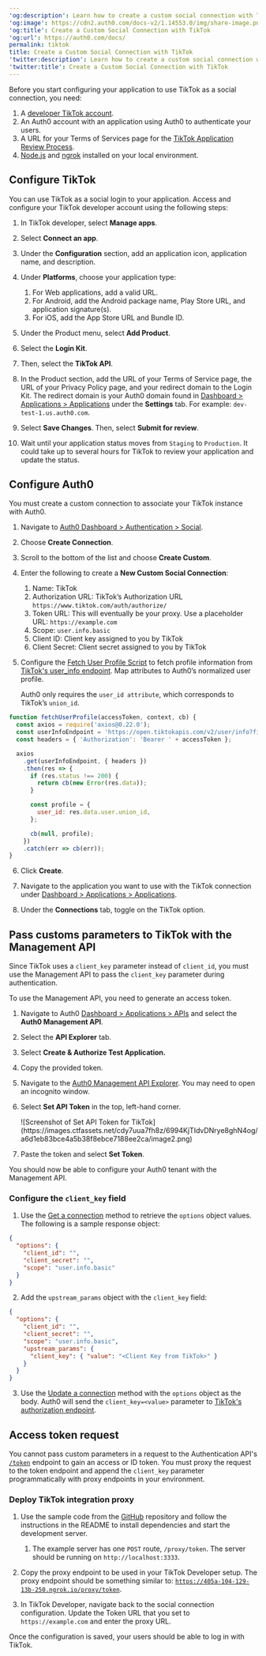 ---
'og:description': Learn how to create a custom social connection with TikTok
'og:image': https://cdn2.auth0.com/docs-v2/1.14553.0/img/share-image.png
'og:title': Create a Custom Social Connection with TikTok
'og:url': https://auth0.com/docs/
permalink: tiktok
title: Create a Custom Social Connection with TikTok
'twitter:description': Learn how to create a custom social connection with TikTok
'twitter:title': Create a Custom Social Connection with TikTok
---
<Card title="Before you start">

Before you start configuring your application to use TikTok as a social connection, you need:

1. A [developer TikTok account](https://developer.tiktok.com/).
2. An Auth0 account with an application using Auth0 to authenticate your users.
3. A URL for your Terms of Services page for the [TikTok Application Review Process](https://developers.tiktok.com/doc/getting-started-faq/).
4. [Node.js](https://nodejs.org/en/) and [ngrok](https://ngrok.com/) installed on your local environment.

</Card>

## Configure TikTok

You can use TikTok as a social login to your application. Access and configure your TikTok developer account using the following steps:

1. In TikTok developer, select **Manage apps**.
2. Select **Connect an app**.
3. Under the **Configuration** section, add an application icon, application name, and description.
4. Under **Platforms**, choose your application type:

   1. For Web applications, add a valid URL.
   2. For Android, add the Android package name, Play Store URL, and application signature(s).
   3. For iOS, add the App Store URL and Bundle ID.
5. Under the Product menu, select **Add Product**.
6. Select the **Login Kit**.
7. Then, select the **TikTok API**.
8. In the Product section, add the URL of your Terms of Service page, the URL of your Privacy Policy page, and your redirect domain to the Login Kit. The redirect domain is your Auth0 domain found in [Dashboard > Applications > Applications](http://manage.auth0.com/#/applications) under the **Settings** tab. For example: `dev-test-1.us.auth0.com`.
9. Select **Save Changes**. Then, select **Submit for review**.
10. Wait until your application status moves from `Staging` to `Production`. It could take up to several hours for TikTok to review your application and update the status.

## Configure Auth0

You must create a custom connection to associate your TikTok instance with Auth0.

1. Navigate to [Auth0 Dashboard > Authentication > Social](http://manage.auth0.com/#/social).
2. Choose **Create Connection**.
3. Scroll to the bottom of the list and choose **Create Custom**.
4. Enter the following to create a **New Custom Social Connection**:

   1. Name: TikTok
   2. Authorization URL: TikTok’s Authorization URL `https://www.tiktok.com/auth/authorize/`
   3. Token URL: This will eventually be your proxy. Use a placeholder URL: `https://example.com`
   4. Scope: `user.info.basic`
   5. Client ID: Client key assigned to you by TikTok
   6. Client Secret: Client secret assigned to you by TikTok
5. Configure the [Fetch User Profile Script](/docs/authenticate/identity-providers/social-identity-providers/oauth2#fetch-user-profile-script) to fetch profile information from [TikTok's user_info endpoint](https://developers.tiktok.com/doc/tiktok-api-v2-get-user-info/). Map attributes to Auth0’s normalized user profile.

   <Callout icon="file-lines" color="#0EA5E9" iconType="regular">

   Auth0 only requires the `user_id attribute`, which corresponds to TikTok’s `union_id`.

   </Callout>

```javascript lines
function fetchUserProfile(accessToken, context, cb) {
  const axios = require('axios@0.22.0');
  const userInfoEndpoint = 'https://open.tiktokapis.com/v2/user/info?fields=union_id';
  const headers = { 'Authorization': 'Bearer ' + accessToken };

  axios
    .get(userInfoEndpoint, { headers })
    .then(res => {
      if (res.status !== 200) {
        return cb(new Error(res.data));
      }

      const profile = {
        user_id: res.data.user.union_id,
      };

      cb(null, profile);
    })
    .catch(err => cb(err));
}
```






6. Click **Create**.

7. Navigate to the application you want to use with the TikTok connection under [Dashboard > Applications > Applications](http://manage.auth0.com/#/applications).

8. Under the **Connections** tab, toggle on the TikTok option.

## Pass customs parameters to TikTok with the Management API

Since TikTok uses a `client_key` parameter instead of `client_id`, you must use the <Tooltip tip="Management API: A product to allow customers to perform administrative tasks." cta="View Glossary" href="/docs/glossary?term=Management+API">Management API</Tooltip> to pass the `client_key` parameter during authentication.

To use the Management API, you need to generate an <Tooltip tip="Access Token: Authorization credential, in the form of an opaque string or JWT, used to access an API." cta="View Glossary" href="/docs/glossary?term=access+token">access token</Tooltip>.

1. Navigate to Auth0 [Dashboard > Applications > APIs](http://manage.auth0.com/#/apis) and select the **Auth0 Management API**.
2. Select the **API Explorer** tab.
3. Select **Create & Authorize Test Application.**
4. Copy the provided token.
5. Navigate to the [Auth0 Management API Explorer](https://auth0.com/docs/api/management/v2). You may need to open an incognito window.
6. Select **Set API Token** in the top, left-hand corner.

   <Frame>![Screenshot of Set API Token for TikTok](https://images.ctfassets.net/cdy7uua7fh8z/6994KjTIdvDNrye8ghN4og/a6d1eb83bce4a5b38f8ebce7188ee2ca/image2.png)</Frame>
7. Paste the token and select **Set Token**.

You should now be able to configure your Auth0 tenant with the Management API.

### Configure the `client_key` field

1. Use the [Get a connection](https://auth0.com/docs/api/management/v2#!/Connections/get_connections_by_id) method to retrieve the `options` object values. The following is a sample response object:

```json lines
{
  "options": {
    "client_id": "",
    "client_secret": "",
    "scope": "user.info.basic"
  }
}
```






2. Add the `upstream_params` object with the `client_key` field:

```json lines
{
  "options": {
    "client_id": "",
    "client_secret": "",
    "scope": "user.info.basic",
    "upstream_params": { 
      "client_key": { "value": "<Client Key from TikTok>" } 
    }
  }
}
```






3. Use the [Update a connection](https://auth0.com/docs/api/management/v2#!/Connections/patch_connections_by_id) method with the `options` object as the body. Auth0 will send the `client_key=<value>` parameter to [TikTok's authorization endpoint](https://developers.tiktok.com/doc/login-kit-web/).

## Access token request

You cannot pass custom parameters in a request to the Authentication API's [`/token`](https://developers.tiktok.com/doc/login-kit-manage-user-access-tokens/) endpoint to gain an access or <Tooltip tip="ID Token: Credential meant for the client itself, rather than for accessing a resource." cta="View Glossary" href="/docs/glossary?term=ID+token">ID token</Tooltip>. You must proxy the request to the <Tooltip tip="ID Token: Credential meant for the client itself, rather than for accessing a resource." cta="View Glossary" href="/docs/glossary?term=token+endpoint">token endpoint</Tooltip> and append the `client_key` parameter programmatically with proxy endpoints in your environment.

### Deploy TikTok integration proxy

1. Use the sample code from the [GitHub](https://github.com/tylerkeesling/tiktok-access-token-proxy) repository and follow the instructions in the README to install dependencies and start the development server.

   1. The example server has one `POST` route, `/proxy/token`. The server should be running on `http://localhost:3333`.
2. Copy the proxy endpoint to be used in your TikTok Developer setup. The proxy endpoint should be something similar to: [`https://405a-104-129-13b-250.ngrok.io/proxy/token`](https://405a-104-129-13b-250.ngrok.io/proxy/token).
3. In TikTok Developer, navigate back to the social connection configuration. Update the Token URL that you set to `https://example.com` and enter the proxy URL.

Once the configuration is saved, your users should be able to log in with TikTok.